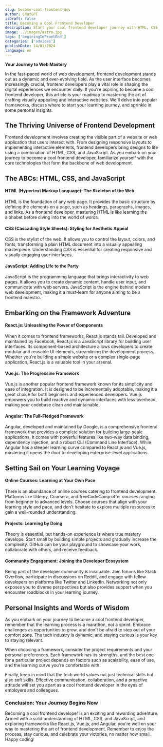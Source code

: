 ```yaml
---
slug: become-cool-frontend-dev
author: ChatGPT
isDraft: false
title: Becoming a Cool Frontend Developer
description: Start your cool frontend developer journey with HTML, CSS, and JavaScript basics. Explore React.js, Vue.js, and Angular frameworks. Enhance learning through online courses, hands-on projects, and community engagement. Master the art with curiosity, perseverance, and soft skills. Happy coding! 🚀
image: ../images/astro.jpg
tags: ['beginingInFrontEnd']
categories: ['advices']
publishDate: 14/01/2024
language: en
---
```


**Your Journey to Web Mastery** 

In the fast-paced world of web development, frontend development stands out as a dynamic and ever-evolving field. As the user interface becomes increasingly crucial, frontend developers play a vital role in shaping the digital experiences we encounter daily. If you're aspiring to become a cool frontend developer, this article is your roadmap to mastering the art of crafting visually appealing and interactive websites. We'll delve into popular frameworks, discuss where to start your learning journey, and sprinkle in some personal insights.


## **The Thriving Universe of Frontend Development**
Frontend development involves creating the visible part of a website or web application that users interact with. From designing responsive layouts to implementing interactive elements, frontend developers bring designs to life using a combination of HTML, CSS, and JavaScript. As you embark on your journey to become a cool frontend developer, familiarize yourself with the core technologies that form the backbone of web development.



## **The ABCs: HTML, CSS, and JavaScript**

#### **HTML (Hypertext Markup Language): The Skeleton of the Web**

HTML is the foundation of any web page. It provides the basic structure by defining the elements on a page, such as headings, paragraphs, images, and links. As a frontend developer, mastering HTML is like learning the alphabet before diving into the world of words.



#### **CSS (Cascading Style Sheets): Styling for Aesthetic Appeal**

CSS is the stylist of the web. It allows you to control the layout, colors, and fonts, transforming a plain HTML document into a visually appealing masterpiece. Understanding CSS is essential for creating responsive and visually engaging user interfaces.



#### **JavaScript: Adding Life to the Party**

JavaScript is the programming language that brings interactivity to web pages. It allows you to create dynamic content, handle user input, and communicate with web servers. JavaScript is the engine behind modern web development, making it a must-learn for anyone aiming to be a frontend maestro.



## **Embarking on the Framework Adventure**

#### **React.js: Unleashing the Power of Components**

When it comes to frontend frameworks, React.js stands tall. Developed and maintained by Facebook, React.js is a JavaScript library for building user interfaces. Its component-based architecture allows developers to create modular and reusable UI elements, streamlining the development process. Whether you're building a simple website or a complex single-page application, React.js is a valuable tool in your arsenal.



#### **Vue.js: The Progressive Framework**

Vue.js is another popular frontend framework known for its simplicity and ease of integration. It is designed to be incrementally adoptable, making it a great choice for both beginners and experienced developers. Vue.js empowers you to build reactive and dynamic interfaces with less overhead, making your codebase clean and maintainable.



#### **Angular: The Full-Fledged Framework**

Angular, developed and maintained by Google, is a comprehensive frontend framework that provides a complete solution for building large-scale applications. It comes with powerful features like two-way data binding, dependency injection, and a robust CLI (Command Line Interface). While Angular has a steeper learning curve compared to React.js and Vue.js, mastering it opens the door to developing enterprise-level applications.



## **Setting Sail on Your Learning Voyage**

#### **Online Courses: Learning at Your Own Pace**

There is an abundance of online courses catering to frontend development. Platforms like Udemy, Coursera, and freeCodeCamp offer courses ranging from beginner to advanced levels. Choose courses that align with your learning style and pace, and don't hesitate to explore multiple resources to gain a well-rounded understanding.



#### **Projects: Learning by Doing**

Theory is essential, but hands-on experience is where true mastery develops. Start small by building simple projects and gradually increase the complexity. GitHub can be your playground to showcase your work, collaborate with others, and receive feedback.



#### **Community Engagement: Joining the Developer Ecosystem**

Being part of the developer community is invaluable. Join forums like Stack Overflow, participate in discussions on Reddit, and engage with fellow developers on platforms like Twitter and LinkedIn. Networking not only exposes you to diverse perspectives but also provides support when you encounter roadblocks in your learning journey.



## **Personal Insights and Words of Wisdom**

As you embark on your journey to become a cool frontend developer, remember that the learning process is a marathon, not a sprint. Embrace challenges as opportunities to grow, and don't be afraid to step out of your comfort zone. The tech industry is dynamic, and staying curious is your key to staying relevant.



When choosing a framework, consider the project requirements and your personal preferences. Each framework has its strengths, and the best one for a particular project depends on factors such as scalability, ease of use, and the learning curve you're comfortable with.



Finally, keep in mind that the tech world values not just technical skills but also soft skills. Effective communication, collaboration, and a proactive attitude will set you apart as a cool frontend developer in the eyes of employers and colleagues.



### **Conclusion: Your Journey Begins Now**

Becoming a cool frontend developer is an exciting and rewarding adventure. Armed with a solid understanding of HTML, CSS, and JavaScript, and exploring frameworks like React.js, Vue.js, and Angular, you're well on your way to mastering the art of frontend development. Remember to enjoy the process, stay curious, and celebrate your victories, no matter how small. Happy coding!